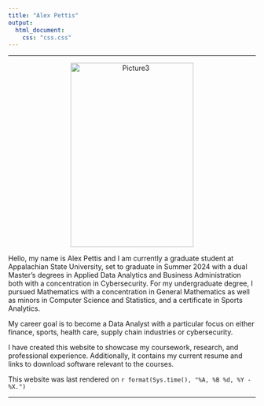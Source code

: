 ```yaml
---
title: "Alex Pettis"
output:
  html_document:
    css: "css.css"
---
```


<hr>

<center>
<p><img src="./Picture3.jpg" alt="Picture3" align="center" hspace="20" style="width:250px;height:375px;"></p>
</center>

Hello, my name is Alex Pettis and I am currently a graduate student at Appalachian State University, set to graduate in Summer 2024 with a dual Master's degrees in Applied Data Analytics and Business Administration both with a concentration in Cybersecurity. For my undergraduate degree, I pursued Mathematics with a concentration in General Mathematics as well as minors in Computer Science and Statistics, and a certificate in Sports Analytics. 

My career goal is to become a Data Analyst with a particular focus on either finance, sports, health care, supply chain industries or cybersecurity.

I have created this website to showcase my coursework, research, and professional experience. Additionally, it contains my current resume and links to download software relevant to the courses.

This website was last rendered on `r format(Sys.time(), "%A, %B %d, %Y - %X.")`

<hr>
